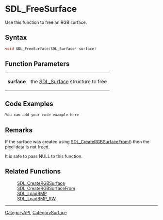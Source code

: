 
= SDL_FreeSurface =
Use this function to free an RGB surface.  


== Syntax ==
<syntaxhighlight lang='c++'>
void SDL_FreeSurface(SDL_Surface* surface)
</syntaxhighlight>

== Function Parameters ==
{|
|'''surface'''
|the [[SDL_Surface]] structure to free
|}

== Code Examples ==
<syntaxhighlight lang='c++'>
You can add your code example here
</syntaxhighlight>

== Remarks ==
If the surface was created using [[SDL_CreateRGBSurfaceFrom]]() then the pixel data is not freed.

It is safe to pass NULL to this function.

== Related Functions ==
:[[SDL_CreateRGBSurface]]
:[[SDL_CreateRGBSurfaceFrom]]
:[[SDL_LoadBMP]]
:[[SDL_LoadBMP_RW]]

----
[[CategoryAPI]], [[CategorySurface]]

